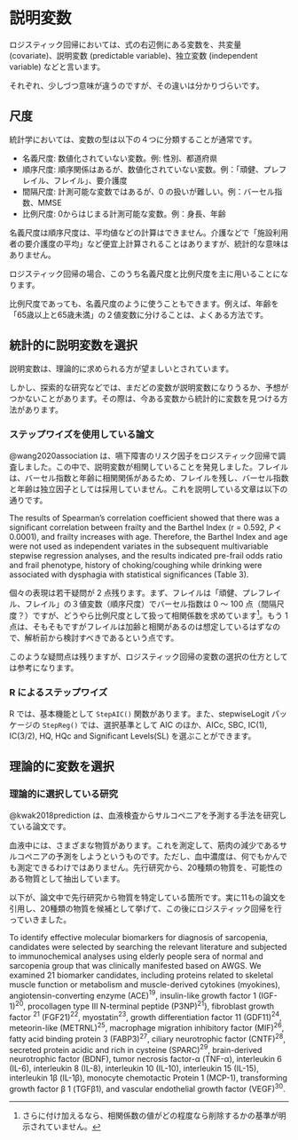 # 説明変数  {#predictables}

ロジスティック回帰においては、式の右辺側にある変数を、共変量 (covariate)、説明変数 (predictable variable)、独立変数 (independent variable) などと言います。

それぞれ、少しづつ意味が違うのですが、その違いは分かりづらいです。

## 尺度  {#scale}

統計学においては、変数の型は以下の４つに分類することが通常です。

* 名義尺度: 数値化されていない変数。例: 性別、都道府県
* 順序尺度: 順序関係はあるが、数値化されていない変数。例：「頑健、プレフレイル、フレイル」、要介護度
* 間隔尺度: 計測可能な変数ではあるが、0 の扱いが難しい。例：バーセル指数、MMSE
* 比例尺度: 0からはじまる計測可能な変数。例：身長、年齢

名義尺度は順序尺度は、平均値などの計算はできません。介護などで「施設利用者の要介護度の平均」など便宜上計算されることはありますが、統計的な意味はありません。

ロジスティック回帰の場合、このうち名義尺度と比例尺度を主に用いることになります。

比例尺度であっても、名義尺度のように使うこともできます。例えば、年齢を「65歳以上と65歳未満」の２値変数に分けることは、よくある方法です。

## 統計的に説明変数を選択

説明変数は、理論的に求められる方が望ましいとされています。

しかし、探索的な研究などでは、まだどの変数が説明変数になりうるか、予想がつかないことがあります。その際は、今ある変数から統計的に変数を見つける方法があります。

### ステップワイズを使用している論文

@wang2020association は、嚥下障害のリスク因子をロジスティック回帰で調査しました。この中で、説明変数が相関していることを発見しました。フレイルは、バーセル指数と年齢に相関関係があるため、フレイルを残し、バーセル指数と年齢は独立因子としては採用していません。これを説明している文章は以下の通りです。

:::: {.blackbox data-latex=""}
The results of Spearman's correlation coefficient showed that there was a significant correlation between frailty and the Barthel Index (r = 0.592, $P$ < 0.0001), and frailty increases with age. Therefore, the Barthel Index and age were not used as independent variates in the subsequent multivariable stepwise regression analyses, and the results indicated pre-frail odds ratio and frail phenotype, history of choking/coughing while drinking were associated with dysphagia with statistical significances (Table 3).
::::

個々の表現は若干疑問が 2 点残ります。まず、フレイルは「頑健、プレフレイル、フレイル」の３値変数（順序尺度）でバーセル指数は 0 ～ 100 点（間隔尺度？）ですが、どうやら比例尺度として扱って相関係数を求めています^[さらに付け加えるなら、相関係数の値がどの程度なら削除するかの基準が明示されていません。]。もう 1 点は、そもそもですがフレイルは加齢と相関があるのは想定しているはずなので、解析前から検討すべきであるという点です。

このような疑問点は残りますが、ロジスティック回帰の変数の選択の仕方としては参考になります。

### R によるステップワイズ  {#stepwise-r}

R では、基本機能として `StepAIC()` 関数があります。また、stepwiseLogit パッケージの `StepReg()` では、選択基準として AIC のほか、AICc, SBC, IC(1), IC(3/2), HQ, HQc and Significant Levels(SL) を選ぶことができます。

## 理論的に変数を選択


### 理論的に選択している研究

@kwak2018prediction は、血液検査からサルコペニアを予測する手法を研究している論文です。

血液中には、さまざまな物質があります。これを測定して、筋肉の減少であるサルコペニアの予測をしようというものです。ただし、血中濃度は、何でもかんでも測定できるわけではありません。先行研究から、20種類の物質を、可能性のある物質として抽出しています。

以下が、論文中で先行研究から物質を特定している箇所です。実に11もの論文を引用し、20種類の物質を候補として挙げて、この後にロジスティック回帰を行っていきました。

:::: {.blackbox data-latex=""}
To identify effective molecular biomarkers for diagnosis of sarcopenia, candidates were selected by searching the relevant literature and subjected to immunochemical analyses using elderly people sera of normal and sarcopenia group that was clinically manifested based on AWGS. We examined 21 biomarker candidates, including proteins related to skeletal muscle function or metabolism and muscle-derived cytokines (myokines), angiotensin-converting enzyme (ACE)$^{19}$, insulin-like growth factor 1 (IGF-1)$^{20}$, procollagen type III N-terminal peptide (P3NP)$^{21}$}, fibroblast growth factor $^{21}$ (FGF21)$^{22}$, myostatin$^{23}$, growth differentiation factor 11 (GDF11)$^{24}$, meteorin-like (METRNL)$^{25}$, macrophage migration inhibitory factor (MIF)$^{26}$, fatty acid binding protein 3 (FABP3)$^{27}$, ciliary neurotrophic factor (CNTF)$^{28}$, secreted protein acidic and rich in cysteine (SPARC)$^{29}$, brain-derived neurotrophic factor (BDNF), tumor necrosis factor-α (TNF-α), interleukin 6 (IL-6), interleukin 8 (IL-8), interleukin 10 (IL-10), interleukin 15 (IL-15), interleukin 1β (IL-1β), monocyte chemotactic Protein 1 (MCP-1), transforming growth factor β 1 (TGFβ1), and vascular endothelial growth factor (VEGF)$^{30}$.
::::

